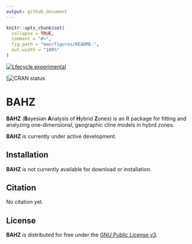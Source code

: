 ```yaml
---
output: github_document
---
```


<!-- README.md is generated from README.Rmd. Please edit that file -->

```r
knitr::opts_chunk$set(
  collapse = TRUE,
  comment = "#>",
  fig.path = "man/figures/README-",
  out.width = "100%"
)
```


<!-- badges: start -->
[![Lfecycle experimental](https://img.shields.io/badge/lifecycle-experimental-orange.svg)](https://www.tidyverse.org/lifecycle/#experimental)

[![CRAN status](http://www.r-pkg.org/badges/version/bahz)
<!-- badges: end -->

# BAHZ

__BAHZ__ (**B**ayesian **A**nalysis of **H**ybrid **Z**ones) is an R package for fitting and analyzing one-dimensional, geographic cline models in hybrd zones. 

__BAHZ__ is currently under active development. 

## Installation

__BAHZ__ is not currently available for download or installation. 

## Citation

No citation yet. 

## License

**BAHZ** is distributed for free under the [GNU Public License v3](https://www.gnu.org/licenses/gpl-3.0.en.html). 
